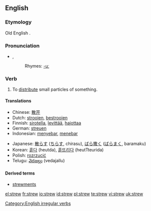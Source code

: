==English==
===Etymology===
Old English {{term|strewian}}.

=== Pronunciation ===
*{{IPA|/struː/}}, {{SAMPA|/stru:/}}
*:Rhymes: [[Rhymes:English:-uː|-uː]]

===Verb===
{{en-verb|strews|strewing|strewed|'''[[strewn]]''' ''or'' '''[[strewed]]'''}}

# To [[distribute]] small particles of something.

==== Translations ====
{{top}}
* Chinese: [[散开]]
* Dutch: [[strooien]], [[bestrooien]]
* Finnish: [[sirotella]], [[levittää]], [[hajottaa]]
* German: [[streuen]]
* Indonesian: [[sebar|menyebar]], [[tebar|menebar]]
{{mid}}
* Japanese: [[散らす]] ([[ちらす]], chirasu), [[ばら撒く]] ([[ばらまく]], baramaku)
* Korean: [[흩다]] (heutda), [[흩뜨리다]] (heutTteurida) 
* Polish: [[rozrzucić]]
* Telugu: [[వెదజల్లు]] (vedajallu)
{{bottom}}

====Derived terms====
*[[strewments]]

[[Category:English irregular verbs]]

[[el:strew]]
[[fr:strew]]
[[io:strew]]
[[id:strew]]
[[pl:strew]]
[[te:strew]]
[[vi:strew]]
[[uk:strew]]